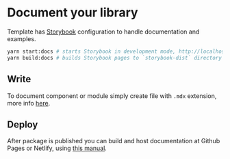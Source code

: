 
<Meta title="Docs/Add documentation" />

# Document your library

Template has [Storybook](https://storybook.js.org/) configuration to handle documentation and examples.

```bash
yarn start:docs # starts Storybook in development mode, http://localhost:3000/
yarn build:docs # builds Storybook pages to `storybook-dist` directory
```

## Write
To document component or module simply create file with `.mdx` extension, more info [here](https://www.docz.site/docs/writing-mdx).

## Deploy
After package is published you can build and host documentation at Github Pages or Netlify, using [this manual](https://www.docz.site/docs/deploying-your-docs).

